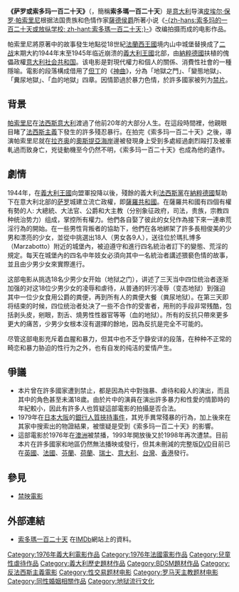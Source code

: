 {{Request translation|it}}

{{Infobox film
| name  = 索多瑪一百二十天<br />Salò o le 120 giornate di Sodoma
| image = Saloposter.jpg
| caption  = 原版海报
| director = [[皮埃尔·保罗·帕索里尼|皮埃尔·保罗·帕索里尼]]
| producer = [[Alberto_Grimaldi|Alberto Grimaldi]]
| writer = Pier Paolo Pasolini<br />[[Sergio_Citti|Sergio Citti]]
| starring = [[Paolo_Bonacelli|Paolo Bonacelli]]<br />Giorgio Cataldi<br />Umberto Paolo Quintavalle<br />[[Aldo_Valletti|Aldo Valletti]]<br />[[Caterina_Boratto|Caterina Boratto]]<br />Elsa De Giorgi<br />Hélène Surgère<br />Sonia Saviange<br />Renata Moar<br />[[Franco_Merli|Franco Merli]]<br />Inès Pellegrini
| music = [[Ennio_Morricone|Ennio Morricone]]
| cinematography = [[Tonino_Delli_Colli|Tonino Delli Colli]]
| editing = Nino Bragli<br />Tatiana Casini Morigi<br />Enzo Ocone
| distributor = [[联美公司|联美公司]]<br>[[米高梅公司|米高梅公司]] (DVD)
| released = 1975年11月22日 ([[巴黎|巴黎]]影展)<br>1976年1月30日 ([[西德|西德]])<br>1976年3月29日 ([[瑞典|瑞典]])<br>1977年10月3日 ([[美国|美国]])
| runtime = 116 分钟
| country = [[意大利|意大利]]<br>[[法国|法国]]
| language = 意大利语
| budget =
| gross = 
}}
'''《萨罗或索多玛一百二十天》'''（{{lang-it|Salò o le 120 giornate di Sodoma}}，簡稱'''索多瑪一百二十天'''）是[[意大利|意大利]]导演[[皮埃尔·保罗·帕索里尼|皮埃尔·保罗·帕索里尼]]根据法国贵族和色情作家[[薩德侯爵|薩德侯爵]]所著小说《[[索多瑪一百二十天|-{zh-hans:索多玛的一百二十天或放纵学校; zh-hant:索多瑪一百二十天;}-]]》改编拍摄而成的电影作品。

帕索里尼將原著中的故事發生地點從18世紀[[法蘭西王國|法蘭西王國]]境内山中城堡替换成了[[第二次世界大戰|二战]]末期大約1944年末至1945年临近崩溃的[[義大利王國_(1861年-1946年)|義大利王國]]北部，由[[納粹德國|納粹德國]]扶植的傀儡政權[[意大利社会共和国|意大利社会共和国]]。该电影是對現代權力和個人的關係、消費性社會的一種隱喻。電影的段落構成借用了[[但丁|但丁]]的《[[神曲|神曲]]》，分為「地獄之門」、「變態地獄」、「糞尿地獄」、「血的地獄」四章。因情節過於暴力色情，於許多國家被列为[[禁片|禁片]]。

== 背景==
[[皮埃尔·保罗·帕索里尼|帕索里尼]]在[[義大利王國_(1861年－1946年)|法西斯意大利]]渡過了他前20年的大部分人生。在這段時間裡，他親眼目睹了[[法西斯主義|法西斯主義]]下發生的許多殘忍暴行。在拍完《索多玛一百二十天》之後，導演帕索里尼就在[[拉齐奥|拉齐奥]]的[[奧斯提亞海岸|奧斯提亞海岸]]邊被發現身上受到多處經過劇烈毆打及被車軋過而致身亡，兇徒動機至今仍然不明，《索多玛一百二十天》也成為他的遺作。

== 劇情 ==
1944年，在[[義大利王國_(1861年－1946年)|義大利王國]]向盟軍投降以後，殘餘的義大利[[法西斯黨|法西斯黨]]在[[納粹德國|納粹德國]]幫助下在意大利北部的[[萨罗_(義大利)|萨罗]]城建立流亡政權，即[[意大利社会共和国|薩羅共和國]]。在薩羅共和國有四個有權有勢的人: 大總統、大法官、公爵和大主教（分别象征政府，司法，贵族，宗教四种统治势力）组成，掌控所有權力。他們各自娶了彼此的女兒作為接下來一連串荒淫行為的開始。在一些男性背叛者的協助下，他們在各地綁架了許多長相俊美的少男和漂亮的少女，並從中挑選出18人（男女各9人），送往位於瑪扎博多（Marzabotto）附近的城堡內，被迫遵守和進行四名統治者訂下的變態、荒淫的規定。每天在城堡內的四名中年妓女必須向其中一名統治者講述猥褻色情的故事，並且由少男少女來實際進行。

这部电影从挑选18名少男少女开始（地狱之门），讲述了三天当中四位统治者逐渐加强的对这18位少男少女的凌辱和虐待，从普通的奸污凌辱（变态地狱）到强迫其中一位少女食用公爵的粪便，再到所有人的粪便大餐（粪尿地狱）。在第三天即将结束的时候，四位统治者处决了一些不合作的受害者，用刑的手段非常残酷，包括剥头皮，剜眼，割舌、燒男性性器官等等（血的地狱）。所有的反抗只帶來更多更大的痛苦，少男少女根本沒有選擇的餘地，因為反抗是完全不可能的。

尽管这部电影充斥着血腥和暴力，但其中也不乏宁静安详的段落，在种种不正常的畸恋和暴力胁迫的性行为之外，也有自发的纯洁的爱情产生。

== 爭議 ==
* 本片曾在許多國家遭到禁止，都是因為片中對強暴、虐待和殺人的演出，而且其中的角色甚至未滿18歲。由於片中的演員在演出許多暴力和性愛的情節時的年紀較小，因此有許多人也質疑這部電影的拍攝是否合法。
* 1979年在[[日本|日本]][[大阪市|大阪]]的[[三菱银行人质事件|銀行人質挾持事件]]，其兇手異常殘暴的行為，加上後來在其家中搜索出的物證結果，被懷疑是受到《索多玛一百二十天》的影響。
* 這部電影於1976年在[[澳洲|澳洲]]被禁播，1993年開放後又於1998年再次遭禁。目前本片在許多國家和地區仍然無法播映或發行，但其未刪減的完整版[[DVD|DVD]]目前已在[[英國|英國]]、[[法國|法國]]、[[芬蘭|芬蘭]]、[[荷蘭|荷蘭]]、[[瑞士|瑞士]]、[[意大利|意大利]]、[[台灣|台灣]]、[[香港|香港]]發行。

== 參見 ==
*[[電影分級制度|禁映電影]]

== 外部連結 ==
* [http://www.imdb.com/title/tt0073650/ 索多瑪一百二十天] {{Wayback|url=http://www.imdb.com/title/tt0073650/ |date=20210501160805 }} 在[[IMDb|IMDb]]網站上的資料。

{{Authority control}}

[[Category:1976年義大利電影作品|Category:1976年義大利電影作品]]
[[Category:1976年法國電影作品|Category:1976年法國電影作品]]
[[Category:兒童性虐待作品|Category:兒童性虐待作品]]
[[Category:義大利歷史題材作品|Category:義大利歷史題材作品]]
[[Category:BDSM題材作品|Category:BDSM題材作品]]
[[Category:反法西斯主義電影|Category:反法西斯主義電影]]
[[Category:性交易题材电影|Category:性交易题材电影]]
[[Category:罗马天主教题材电影|Category:罗马天主教题材电影]]
[[Category:同性婚姻相關作品|Category:同性婚姻相關作品]]
[[Category:地狱流行文化|Category:地狱流行文化]]